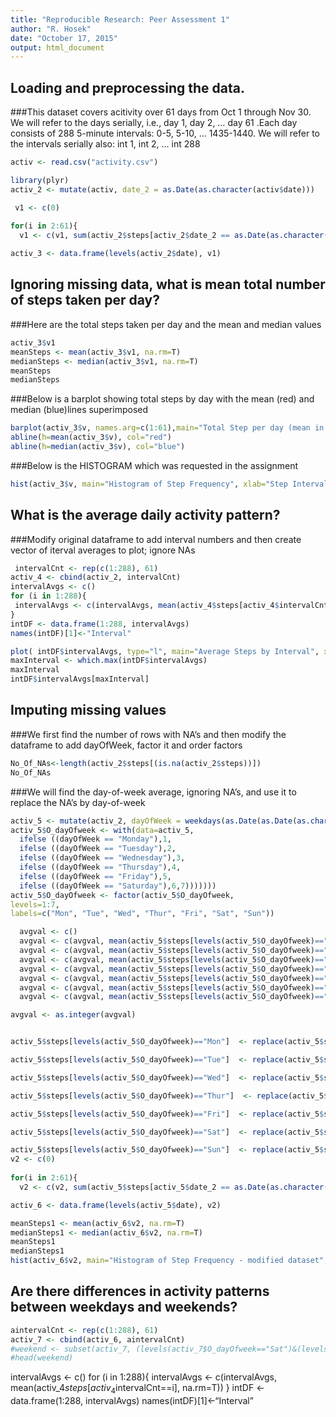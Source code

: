 ```yaml
---
title: "Reproducible Research: Peer Assessment 1"
author: "R. Hosek"
date: "October 17, 2015"
output: html_document
---
```

## Loading and preprocessing the data. 
###This dataset covers acitivity over 61 days from Oct 1 through Nov 30. We will refer to the days serially, i.e., day 1, day 2, ... day 61 .Each day consists of 288 5-minute intervals: 0-5, 5-10, ... 1435-1440. We will refer to the intervals serially also: int 1, int 2, ... int 288

```R
activ <- read.csv("activity.csv")

library(plyr)
activ_2 <- mutate(activ, date_2 = as.Date(as.character(activ$date)))

 v1 <- c(0)
 
for(i in 2:61){
  v1 <- c(v1, sum(activ_2$steps[activ_2$date_2 == as.Date(as.character(levels(activ_2$date)[i]))], na.rm=T))}

activ_3 <- data.frame(levels(activ_2$date), v1)
```

## Ignoring missing data, what is mean total number of steps taken per day?
###Here are the total steps taken per day and the mean and median values
```R
activ_3$v1
meanSteps <- mean(activ_3$v1, na.rm=T)
medianSteps <- median(activ_3$v1, na.rm=T)
meanSteps
medianSteps
```
###Below is a barplot showing total steps by day with the mean (red) and median (blue)lines superimposed
```R
barplot(activ_3$v, names.arg=c(1:61),main="Total Step per day (mean in red, median in blue)", xlab="Day", ylab="Total Steps")
abline(h=mean(activ_3$v), col="red")
abline(h=median(activ_3$v), col="blue")
```
###Below is the HISTOGRAM which was requested in the assignment
```R

hist(activ_3$v, main="Histogram of Step Frequency", xlab="Step Intervals", ylab="Frequency")

```



## What is the average daily activity pattern?
###Modify original dataframe to add interval numbers and then create vector of iterval averages to plot; ignore NAs
```R
 intervalCnt <- rep(c(1:288), 61)
activ_4 <- cbind(activ_2, intervalCnt)
intervalAvgs <- c()
for (i in 1:288){
 intervalAvgs <- c(intervalAvgs, mean(activ_4$steps[activ_4$intervalCnt==i], na.rm=T))
}
intDF <- data.frame(1:288, intervalAvgs)
names(intDF)[1]<-"Interval"

plot( intDF$intervalAvgs, type="l", main="Average Steps by Interval", xlab="Interval Number", ylab="Average Steps")
maxInterval <- which.max(intDF$intervalAvgs)
maxInterval
intDF$intervalAvgs[maxInterval]
```

## Imputing missing values
###We first find the number of rows with NA's and then modify the dataframe to add dayOfWeek, factor it and order factors
```R
No_Of_NAs<-length(activ_2$steps[(is.na(activ_2$steps))])
No_Of_NAs

```
###We will find the day-of-week average, ignoring NA's, and use it to replace the NA's by day-of-week

```R
activ_5 <- mutate(activ_2, dayOfWeek = weekdays(as.Date(as.Date(as.character(activ_2[,4])),'%y-%m-%d')) )
activ_5$O_dayOfweek <- with(data=activ_5, 
  ifelse ((dayOfWeek == "Monday"),1, 
  ifelse ((dayOfWeek == "Tuesday"),2, 
  ifelse ((dayOfWeek == "Wednesday"),3, 
  ifelse ((dayOfWeek == "Thursday"),4, 
  ifelse ((dayOfWeek == "Friday"),5, 
  ifelse ((dayOfWeek == "Saturday"),6,7))))))) 
activ_5$O_dayOfweek <- factor(activ_5$O_dayOfweek, 
levels=1:7, 
labels=c("Mon", "Tue", "Wed", "Thur", "Fri", "Sat", "Sun")) 

  avgval <- c()
  avgval <- c(avgval, mean(activ_5$steps[levels(activ_5$O_dayOfweek)=="Mon"], na.rm=T))
  avgval <- c(avgval, mean(activ_5$steps[levels(activ_5$O_dayOfweek)=="Tue"], na.rm=T))
  avgval <- c(avgval, mean(activ_5$steps[levels(activ_5$O_dayOfweek)=="Wed"], na.rm=T))
  avgval <- c(avgval, mean(activ_5$steps[levels(activ_5$O_dayOfweek)=="Thur"], na.rm=T))
  avgval <- c(avgval, mean(activ_5$steps[levels(activ_5$O_dayOfweek)=="Fri"], na.rm=T))
  avgval <- c(avgval, mean(activ_5$steps[levels(activ_5$O_dayOfweek)=="Sat"], na.rm=T))
  avgval <- c(avgval, mean(activ_5$steps[levels(activ_5$O_dayOfweek)=="Sun"], na.rm=T))

avgval <- as.integer(avgval)


activ_5$steps[levels(activ_5$O_dayOfweek)=="Mon"]  <- replace(activ_5$steps[levels(activ_5$O_dayOfweek)=="Mon"], is.na(activ_5$steps[levels(activ_5$O_dayOfweek)=="Mon"]), avgval[1])

activ_5$steps[levels(activ_5$O_dayOfweek)=="Tue"]  <- replace(activ_5$steps[levels(activ_5$O_dayOfweek)=="Tue"], is.na(activ_5$steps[levels(activ_5$O_dayOfweek)=="Tue"]), avgval[1])

activ_5$steps[levels(activ_5$O_dayOfweek)=="Wed"]  <- replace(activ_5$steps[levels(activ_5$O_dayOfweek)=="Wed"], is.na(activ_5$steps[levels(activ_5$O_dayOfweek)=="Wed"]), avgval[1])

activ_5$steps[levels(activ_5$O_dayOfweek)=="Thur"]  <- replace(activ_5$steps[levels(activ_5$O_dayOfweek)=="Thur"], is.na(activ_5$steps[levels(activ_5$O_dayOfweek)=="Thur"]), avgval[1])

activ_5$steps[levels(activ_5$O_dayOfweek)=="Fri"]  <- replace(activ_5$steps[levels(activ_5$O_dayOfweek)=="Fri"], is.na(activ_5$steps[levels(activ_5$O_dayOfweek)=="Fri"]), avgval[1])

activ_5$steps[levels(activ_5$O_dayOfweek)=="Sat"]  <- replace(activ_5$steps[levels(activ_5$O_dayOfweek)=="Sat"], is.na(activ_5$steps[levels(activ_5$O_dayOfweek)=="Sat"]), avgval[1])

activ_5$steps[levels(activ_5$O_dayOfweek)=="Sun"]  <- replace(activ_5$steps[levels(activ_5$O_dayOfweek)=="Sun"], is.na(activ_5$steps[levels(activ_5$O_dayOfweek)=="Sun"]), avgval[1])
v2 <- c(0)
 
for(i in 2:61){
  v2 <- c(v2, sum(activ_5$steps[activ_5$date_2 == as.Date(as.character(levels(activ_2$date)[i]))], na.rm=T))}

activ_6 <- data.frame(levels(activ_5$date), v2)

meanSteps1 <- mean(activ_6$v2, na.rm=T)
medianSteps1 <- median(activ_6$v2, na.rm=T)
meanSteps1
medianSteps1
hist(activ_6$v2, main="Histogram of Step Frequency - modified dataset", xlab="Step Intervals", ylab="Frequency")
```

## Are there differences in activity patterns between weekdays and weekends?

```R
aintervalCnt <- rep(c(1:288), 61)
activ_7 <- cbind(activ_6, aintervalCnt)
#weekend <- subset(activ_7, (levels(activ_7$O_dayOfweek=="Sat")&(levels(activ_7$O_dayOfweek=="Sun"))
#head(weekend)
```
intervalAvgs <- c()
for (i in 1:288){
 intervalAvgs <- c(intervalAvgs, mean(activ_4$steps[activ_4$intervalCnt==i], na.rm=T))
}
intDF <- data.frame(1:288, intervalAvgs)
names(intDF)[1]<-"Interval"

